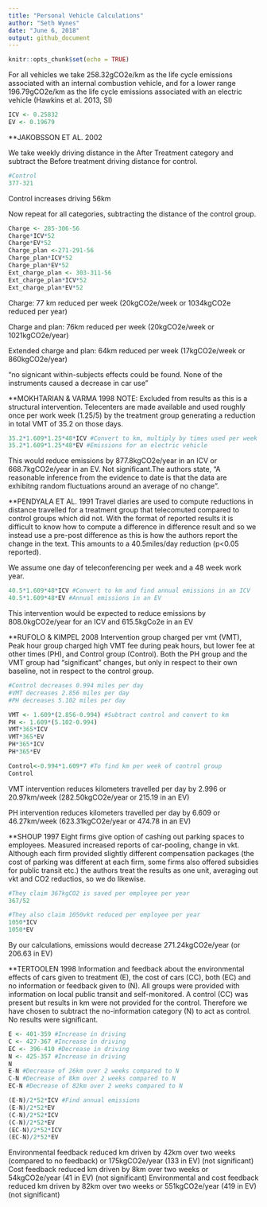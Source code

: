 ```yaml
---
title: "Personal Vehicle Calculations"
author: "Seth Wynes"
date: "June 6, 2018"
output: github_document
---
```


```r
knitr::opts_chunk$set(echo = TRUE)
```

For all vehicles we take 258.32gCO2e/km as the life cycle emissions associated with an internal combustion vehicle, and for a lower range 196.79gCO2e/km as the life cycle emissions associated with an electric vehicle (Hawkins et al. 2013, SI)



```r
ICV <- 0.25832
EV <- 0.19679
```


**JAKOBSSON ET AL. 2002

We take weekly driving distance in the After Treatment category and subtract the Before treatment driving distance for control.

```r
#Control
377-321


```
Control increases driving 56km

Now repeat for all categories, subtracting the distance of the control group.

```r
Charge <- 285-306-56
Charge*ICV*52
Charge*EV*52
Charge_plan <-271-291-56
Charge_plan*ICV*52
Charge_plan*EV*52
Ext_charge_plan <- 303-311-56
Ext_charge_plan*ICV*52
Ext_charge_plan*EV*52


```
 Charge: 77 km reduced per week 
 (20kgCO2e/week or 1034kgCO2e reduced per year)
 
 Charge and plan: 76km reduced per week 
 (20kgCO2e/week or 1021kgCO2e/year)
 
 Extended charge and plan: 64km reduced per week
 (17kgCO2e/week or 860kgCO2e/year)
 
"no signicant within-subjects effects could be found. None of the instruments caused a decrease in car use"
 
**MOKHTARIAN & VARMA 1998 
NOTE: Excluded from results as this is a structural intervention. 
Telecenters are made available and used roughly once per work week (1.25/5) by the treatment group generating a reduction in total VMT of 35.2 on those days.

```r
35.2*1.609*1.25*48*ICV #Convert to km, multiply by times used per week and assume a 48 week work year
35.2*1.609*1.25*48*EV #Emissions for an electric vehicle
```
This would reduce emissions by 877.8kgCO2e/year in an ICV or 668.7kgCO2e/year in an EV. Not significant.The authors state, "A reasonable inference from the evidence to date is that the data are exhibitng random fluctuations around an average of no change".



**PENDYALA ET AL. 1991
Travel diaries are used to compute reductions in distance travelled for a treatment group that telecomuted compared to control groups which did not. With the format of reported results it is difficult to know how to compute a difference in difference result and so we instead use a pre-post difference as this is how the authors report the change in the text. This amounts to a 40.5miles/day reduction (p<0.05 reported).

We assume one day of teleconferencing per week and a 48 week work year.

```r
40.5*1.609*48*ICV #Convert to km and find annual emissions in an ICV
40.5*1.609*48*EV #Annual emissions in an EV
```

This intervention would be expected to reduce emissions by 808.0kgCO2e/year for an ICV and 615.5kgCo2e in an EV
 
 
 
 **RUFOLO & KIMPEL 2008
Intervention group charged per vmt (VMT), Peak hour group charged high VMT fee during peak hours, but lower fee at other times (PH), and Control group (Control). Both the PH group and the VMT group had "significant" changes, but only in respect to their own baseline, not in respect to the control group. 

```r
#Control decreases 0.994 miles per day
#VMT decreases 2.856 miles per day
#PH decreases 5.102 miles per day

VMT <- 1.609*(2.856-0.994) #Subtract control and convert to km
PH <- 1.609*(5.102-0.994)
VMT*365*ICV
VMT*365*EV
PH*365*ICV
PH*365*EV

Control<-0.994*1.609*7 #To find km per week of control group
Control
```

VMT intervention reduces kilometers travelled per day by 2.996 or 20.97km/week (282.50kgCO2e/year or 215.19 in an EV)

PH intervention reduces kilometers travelled per day by 6.609 or 46.27km/week (623.31kgCO2e/year or 474.78 in an EV)




**SHOUP 1997
Eight firms give option of cashing out parking spaces to employees. Measured increased reports of car-pooling, change in vkt. Although each firm provided slightly different compensation packages (the cost of parking was different at each firm, some firms also offered subsidies for public transit etc.) the authors treat the results as one unit, averaging out vkt and CO2 reductios, so we do likewise.


```r
#They claim 367kgCO2 is saved per employee per year
367/52

#They also claim 1050vkt reduced per employee per year
1050*ICV
1050*EV
```
By our calculations, emissions would decrease 271.24kgCO2e/year (or 206.63 in EV)




 
**TERTOOLEN 1998
Information and feedback about the environmental effects of cars given to treatment (E), the cost of cars (CC), both (EC) and no information or feedback given to (N). All groups were provided with information on local public transit and self-monitored. A control (CC) was present but results in km were not provided for the control. Therefore we have chosen to subtract the no-information category (N) to act as control. No results were significant.


```r
E <- 401-359 #Increase in driving 
C <- 427-367 #Increase in driving
EC <- 396-410 #Decrease in driving
N <- 425-357 #Increase in driving
N
E-N #Decrease of 26km over 2 weeks compared to N
C-N #Decrease of 8km over 2 weeks compared to N
EC-N #Decrease of 82km over 2 weeks compared to N

(E-N)/2*52*ICV #Find annual emissions
(E-N)/2*52*EV 
(C-N)/2*52*ICV
(C-N)/2*52*EV
(EC-N)/2*52*ICV 
(EC-N)/2*52*EV 

```
Environmental feedback reduced km driven by 42km over two weeks (compared to no feedback) or 175kgCO2e/year (133 in EV) (not significant)
Cost feedback reduced km driven by 8km over two weeks or 54kgCO2e/year (41 in EV) (not significant)
Environmental and cost feedback reduced km driven by 82km over two weeks or 551kgCO2e/year (419 in EV) (not significant)



